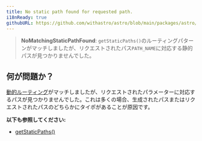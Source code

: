 ```yaml
---
title: No static path found for requested path.
i18nReady: true
githubURL: https://github.com/withastro/astro/blob/main/packages/astro/src/core/errors/errors-data.ts
---
```


> **NoMatchingStaticPathFound**: `getStaticPaths()`のルーティングパターンがマッチしましたが、リクエストされたパス`PATH_NAME`に対応する静的パスが見つかりませんでした。

## 何が問題か？

[動的ルーティング](/ja/guides/routing/#動的ルーティング)がマッチしましたが、リクエストされたパラメーターに対応するパスが見つかりませんでした。これは多くの場合、生成されたパスまたはリクエストされたパスのどちらかにタイポがあることが原因です。

**以下も参照してください:**
-  [getStaticPaths()](/ja/reference/api-reference/#getstaticpaths)


